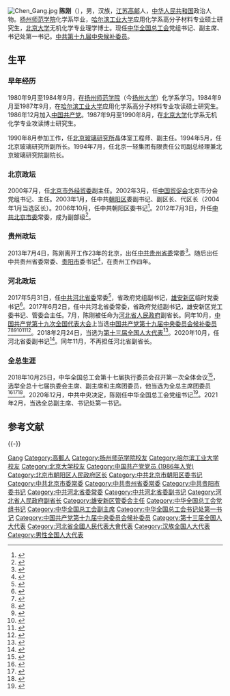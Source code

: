 {{Otheruses|other=名为陈刚的其他人物|陈刚}}
[[File:Chen_Gang.jpg|thumb]]
'''陈刚'''（{{bd|1965年|4月||catIdx=Chen陈}}），男，汉族，[[江苏省|江苏]][[高邮市|高邮]]人，[[中华人民共和国|中华人民共和国]]政治人物。[[扬州大学|扬州师范学院]]化学系毕业，[[哈尔滨工业大学|哈尔滨工业大学]]应用化学系高分子材料专业硕士研究生，[[北京大学|北京大学]]无机化学专业理学博士。现任[[中华全国总工会|中华全国总工会]]党组书记、副主席、书记处第一书记。[[中国共产党第十九届中央委员会候补委员列表|中共第十九届中央候补委员]]。

== 生平 ==
=== 早年经历 ===
1980年9月至1984年9月，在[[扬州大学|扬州师范学院]]（今[[扬州大学|扬州大学]]）化学系学习。1984年9月至1987年9月，在[[哈尔滨工业大学|哈尔滨工业大学]]应用化学系高分子材料专业攻读硕士研究生。1986年12月加入[[中国共产党|中国共产党]]。1987年9月至1990年8月，在[[北京大学|北京大学]]化学系无机化学专业攻读博士研究生。

1990年8月参加工作，任[[北京玻璃研究所|北京玻璃研究所]]晶体室工程师、副主任。1994年5月，任北京玻璃研究所副所长。1994年7月，任北京一轻集团有限责任公司副总经理兼北京玻璃研究院副院长。

=== 北京政坛 ===
2000年7月，任[[北京市外经贸委|北京市外经贸委]]副主任。2002年3月，任[[中国国际贸易促进委员会|中国贸促会]]北京市分会党组书记、主任。2003年1月，任中共[[朝阳区_(北京市)|朝阳区]]委副书记、副区长、代区长（2004年1月当选区长）。2006年10月，任中共朝阳区委书记<ref>{{cite web|title=程连元接替陈刚任北京朝阳区委书记 吴桂英提名区长|url=http://district.ce.cn/newarea/sddy/201208/01/t20120801_23544304.shtml|accessdate=2016-06-08|date=2012-08-01|publisher=中国经济网}}</ref>。2012年7月3日，升任[[中国共产党北京市委员会|中共北京市委]]常委，成为副部级<ref>{{cite web|title=两位陈刚新晋北京市委常委|url=http://district.ce.cn/newarea/sddy/201207/03/t20120703_23458350.shtml|accessdate=2016-06-08|date=2012-07-03|publisher=中国经济网}}</ref>。

=== 贵州政坛 ===
2013年7月4日，陈刚离开工作23年的北京，出任[[中国共产党贵州省委员会|中共贵州省委]]常委<ref>{{cite web|title=苟仲文任北京市委常委 陈刚不再担任|url=http://district.ce.cn/newarea/sddy/201307/04/t20130704_24540757.shtml|accessdate=2016-06-08|date=2013-07-04|publisher=中国经济网}}</ref>。随后出任中共贵州省委常委、[[贵阳市|贵阳市]]委书记<ref>{{cite web|title=陈刚任贵州省委常委 接替李军任贵阳市委书记|url=http://district.ce.cn/newarea/sddy/201307/06/t20130706_24547818.shtml|accessdate=2016-06-08|date=2013-07-06|publisher=中国经济网}}</ref>，在贵州工作四年。

=== 河北政坛 ===
2017年5月31日，任[[中国共产党河北省委员会|中共河北省委]]常委<ref>{{Cite web|title=陈刚同志任河北省委常委|url=http://heb.hebei.com.cn/system/2017/05/31/018256977.shtml|accessdate=2017-05-31|date=2017-05-31|publisher=长城网}}</ref>，省政府党组副书记，[[雄安新区|雄安新区]]临时党委书记<ref>{{Cite web|title=成立两个月 雄安新区临时党委书记换将|url=http://china.caixin.com/2017-06-03/101096077.html|accessdate=2017-06-02|date=2017-06-02|publisher=财新网|archiveurl=https://web.archive.org/web/20170605162920/http://china.caixin.com/2017-06-03/101096077.html|archivedate=2017-06-05|dead-url=yes}}</ref>。2017年6月2日，任中共河北省委常委，省政府党组副书记，雄安新区党工委书记、管委会主任。7月，陈刚被任命为[[河北省人民政府|河北省人民政府]]副省长。同年10月，[[中国共产党第十九次全国代表大会|中国共产党第十九次全国代表大会]]上当选[[中国共产党第十九届中央委员会候补委员列表|中国共产党第十九届中央委员会候补委员]]<ref>{{cite news |title=中国共产党第十九届中央委员会候补委员名单（172名）|url=https://news.gmw.cn/2017-10/25/content_26593954.htm |accessdate=2021-09-06|work=光明日报 |agency=光明网}}</ref><ref>{{cite news |title=十九届中央委员、候补委员、中央纪委委员名单 |url=http://news.cri.cn/20171024/f3e85cce-38bb-818d-ce36-bd4c66d0d4c6.html |accessdate=2021-09-06|work=国际在线 |agency=国际在线}}</ref><ref>{{cite news |title=十九大受权发布：中国共产党第十九届中央委员会候补委员名单 |url=http://www.xinhuanet.com//politics/19cpcnc/2017-10/24/c_1121848883.htm |accessdate=2021-09-06|work=新华网 |agency=新华网}}</ref><ref>{{cite news |title=中国共产党第十九届中央委员会候补委员名单|url=http://guoqing.china.com.cn/zy/2018-03/01/content_50628437.htm |accessdate=2021-09-06|work=中国网 |agency=中国网}}</ref><ref>{{cite news |title=中国共产党第十九届中央委员会候补委员名单 |url=http://www.gov.cn/guoqing/2017-10/24/content_5432328.htm |accessdate=2021-09-06|work=中国政府网 |agency=中国政府网}}</ref><ref>{{cite news |title=中国共产党第十九届中央委员会候补委员名单 |url=https://china.huanqiu.com/article/9CaKrnK5yXI |accessdate=2021-09-06|work=环球网 |agency=环球网}}</ref>。2018年2月24日，当选为[[第十三届全国人大代表|第十三届全国人大代表]]<ref>{{Cite web|title=（受权发布）中华人民共和国第十三届全国人民代表大会代表名单-中新网|url=http://www.chinanews.com/gn/2018/02-25/8453959.shtml|accessdate=2021-02-13|work=中新网}}</ref>。2020年10月，任河北省委副书记<ref>{{cite web|title=陈刚任河北省委副书记 廉毅敏任省委常委|url=http://district.ce.cn/newarea/sddy/202010/15/t20201015_35893440.shtml|accessdate=2020-10-15|date=2020-10-15|publisher=中国经济网}}</ref>。同年11月，不再担任河北省副省长。

=== 全总生涯 ===
2018年10月25日，中华全国总工会第十七届执行委员会召开第一次全体会议<ref>{{Cite web|title=李建国当选为全国总工会主席|url=https://china.huanqiu.com/article/9CaKrnJCLgR|access-date=2021-05-26|work=环球网}}</ref>，选举全总十七届执委会主席、副主席和主席团委员，他当选为全总主席团委员<ref>{{Cite web|title=中华全国总工会第十七届执委会举行第一次全体会议  王东明当选为全国总工会主席|url=http://www.npc.gov.cn/zgrdw/npc/xinwen/2018-10/26/content_2064087.htm|access-date=2021-05-26|work=中国人大网}}</ref><ref>{{Cite web|title=中华全国总工会第十七届执行委员会主席、副主席、主席团委员名单|url=http://acftu.people.com.cn/n1/2018/1026/c67560-30363809.html|access-date=2021-05-26|work=人民网}}</ref><ref>{{Cite web|title=中华全国总工会第十七届执委会举行第一次全体会议 王东明当选为全国总工会主席|url=http://www.xinhuanet.com/politics/2018-10/25/c_1123614777.htm|access-date=2021-05-26|work=新华网}}</ref>。2020年12月，中共中央决定，陈刚任中华全国总工会党组书记<ref>{{cite web|title=陈刚同志任中华全国总工会党组书记|url=http://www.acftu.org/template/10041/file.jsp?cid=222&aid=101484|accessdate=2020-12-28|date=2020-12-27|publisher=中华全国总工会}}</ref>。2021年2月，当选全总副主席、书记处第一书记。

== 参考文献 ==
{{Reflist}}

{{-}}
{{start box}}
{{s-ppo|cpc}}
{{s-before|[[赵一德|赵一德]]}}
{{s-title|[[中国共产党河北省委员会|中国共产党河北省委员会]]专职副书记|2020年10月－2020年12月}}
{{s-after|[[廉毅敏|廉毅敏]]}}
{{s-new}}
{{s-title|[[中国共产党雄安新区工作委员会|中国共产党雄安新区工作委员会]]书记|2017年6月－2020年12月}}
{{s-after|[[张国华_(1964年)|张国华]]}}
{{s-before|[[袁桐利|袁桐利]]}}
{{s-title|[[中国共产党雄安新区临时委员会|中国共产党雄安新区临时委员会]]书记|2017年5月－2017年6月}}
{{s-none|職位取消}}
{{s-before|[[李军_(1962年2月)|李军]]}}
{{s-title|[[中国共产党贵阳市委员会|中国共产党贵阳市委员会]]书记|2013年7月－2017年5月}}
{{s-after|[[李再勇|李再勇]]}}
{{s-before|[[李士祥|李士祥]]}}
{{s-title|[[中国共产党北京市朝阳区委员会|中国共产党北京市朝阳区委员会]]书记|2006年10月－2012年7月}}
{{s-after|[[程连元|程连元]]}}
{{s-gov|prc}}
{{s-new}}
{{s-title|[[雄安新区管理委员会|雄安新区管理委员会]]主任|2017年6月－2020年12月}}
{{s-after|[[张国华_(1964年)|张国华]]}}
{{s-before|[[李士祥|李士祥]]}}
{{s-title|[[北京市|北京市]][[朝阳区_(北京市)|朝阳区]]人民政府區長|2003年1月－2006年11月}}
{{s-after|[[程连元|程连元]]}}
{{s-civ}}
{{s-before|[[李玉赋|李玉赋]]}}
{{s-title|[[中华全国总工会|中华全国总工会]]书记处第一书记|2021年2月－}}
{{s-inc}}
{{end box}}

{{中华全国总工会第十七届执行委员会}}

{{Authority control}}

{{DEFAULTSORT:Chen陈}}
[[Category:陈姓|Gang]]
[[Category:高郵人|Category:高郵人]]
[[Category:扬州师范学院校友|Category:扬州师范学院校友]]
[[Category:哈尔滨工业大学校友|Category:哈尔滨工业大学校友]]
[[Category:北京大学校友|Category:北京大学校友]]
[[Category:中国共产党党员_(1986年入党)|Category:中国共产党党员 (1986年入党)]]
[[Category:北京市朝阳区人民政府区长|Category:北京市朝阳区人民政府区长]]
[[Category:中共北京市朝阳区委书记|Category:中共北京市朝阳区委书记]]
[[Category:中共北京市委常委|Category:中共北京市委常委]]
[[Category:中共贵州省委常委|Category:中共贵州省委常委]]
[[Category:中共贵阳市委书记|Category:中共贵阳市委书记]]
[[Category:中共河北省委常委|Category:中共河北省委常委]]
[[Category:中共河北省委副书记|Category:中共河北省委副书记]]
[[Category:河北省人民政府副省长|Category:河北省人民政府副省长]]
[[Category:雄安新区管委会主任|Category:雄安新区管委会主任]]
[[Category:中华全国总工会党组书记|Category:中华全国总工会党组书记]]
[[Category:中华全国总工会副主席|Category:中华全国总工会副主席]]
[[Category:中华全国总工会书记处第一书记|Category:中华全国总工会书记处第一书记]]
[[Category:中国共产党第十九届中央委员会候补委员|Category:中国共产党第十九届中央委员会候补委员]]
[[Category:第十三届全国人大代表|Category:第十三届全国人大代表]]
[[Category:河北省全國人民代表大會代表|Category:河北省全國人民代表大會代表]]
[[Category:汉族全国人大代表|Category:汉族全国人大代表]]
[[Category:男性全国人大代表|Category:男性全国人大代表]]